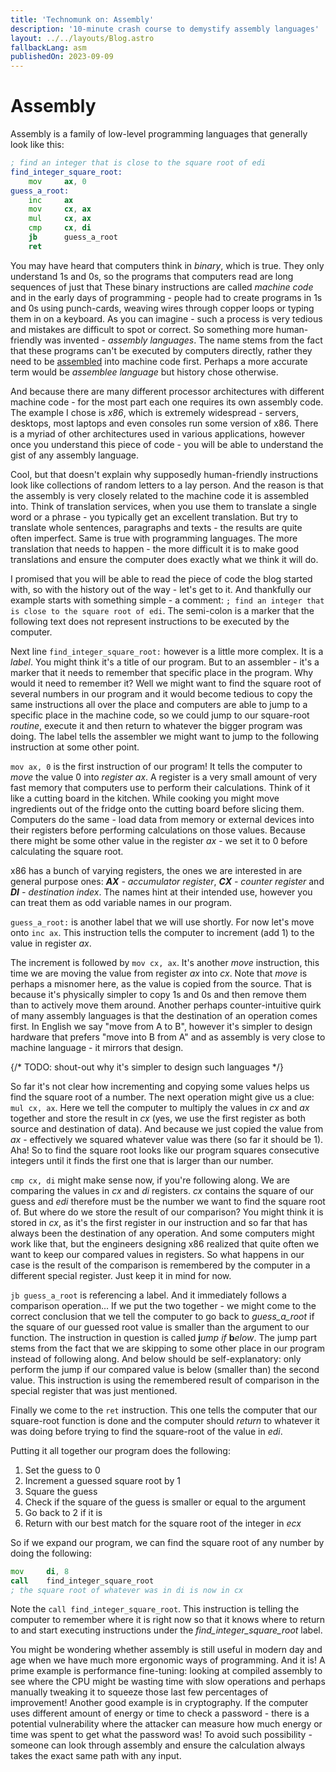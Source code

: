 ```yaml
---
title: 'Technomunk on: Assembly'
description: '10-minute crash course to demystify assembly languages'
layout: ../../layouts/Blog.astro
fallbackLang: asm
publishedOn: 2023-09-09
---
```



# Assembly

Assembly is a family of low-level programming languages that generally look like this:
<AsmInterpreter arg-di="16,25,36,59,64">
```asm
; find an integer that is close to the square root of edi
find_integer_square_root:
    mov     ax, 0
guess_a_root:
    inc     ax
    mov     cx, ax
    mul     cx, ax
    cmp     cx, di
    jb      guess_a_root
    ret
```
</AsmInterpreter>

You may have heard that computers think in *binary*, which is true. They only understand 1s and 0s, so the programs that computers read are long sequences of just that These binary instructions are called <dfn>machine code</dfn> and in the early days of programming - people had to create programs in 1s and 0s using punch-cards, weaving wires through copper loops or typing them in on a keyboard. As you can imagine - such a process is very tedious and mistakes are difficult to spot or correct. So something more human-friendly was invented - <dfn>assembly languages</dfn>. The name stems from the fact that these programs can't be executed by computers directly, rather they need to be [assembled](https://www.britannica.com/topic/The-Preparation-of-Programs-for-an-Electronic-Digital-Computer) into machine code first. Perhaps a more accurate term would be *assemblee language* but history chose otherwise.
 
And because there are many different processor architectures with different machine code - for the most part each one requires its own assembly code. The example I chose is <dfn>x86</dfn>, which is extremely widespread - servers, desktops, most laptops and even consoles run some version of x86. There is a myriad of other architectures used in various applications, however once you understand this piece of code - you will be able to understand the gist of any assembly language.


Cool, but that doesn't explain why supposedly human-friendly instructions look like collections of random letters to a lay person. And the reason is that the assembly is very closely related to the machine code it is assembled into. Think of translation services, when you use them to translate a single word or a phrase - you typically get an excellent translation. But try to translate whole sentences, paragraphs and texts - the results are quite often imperfect. Same is true with programming languages. The more translation that needs to happen - the more difficult it is to make good translations and ensure the computer does exactly what we think it will do.

I promised that you will be able to read the piece of code the blog started with, so with the history out of the way - let's get to it. And thankfully our example starts with something simple - a comment: `; find an integer that is close to the square root of edi`. The semi-colon is a marker that the following text does not represent instructions to be executed by the computer.

Next line `find_integer_square_root:` however is a little more complex. It is a <dfn>label</dfn>. You might think it's a title of our program. But to an assembler - it's a marker that it needs to remember that specific place in the program. Why would it need to remember it? Well we might want to find the square root of several numbers in our program and it would become tedious to copy the same instructions all over the place and computers are able to jump to a specific place in the machine code, so we could jump to our square-root <dfn>routine</dfn>, execute it and then return to whatever the bigger program was doing. The label tells the assembler we might want to jump to the following instruction at some other point.

`mov ax, 0` is the first instruction of our program! It tells the computer to *move* the value 0 into <dfn>register</dfn> *ax*. A register is a very small amount of very fast memory that computers use to perform their calculations. Think of it like a cutting board in the kitchen. While cooking you might move ingredients out of the fridge onto the cutting board before slicing them. Computers do the same - load data from memory or external devices into their registers before performing calculations on those values. Because there might be some other value in the register *ax* - we set it to 0 before calculating the square root.

x86 has a bunch of varying registers, the ones we are interested in are general purpose ones: <dfn>**AX** - accumulator register</dfn>, <dfn>**CX** - counter register</dfn> and <dfn>**DI** - destination index</dfn>. The names hint at their intended use, however you can treat them as odd variable names in our program.

`guess_a_root:` is another label that we will use shortly. For now let's move onto `inc ax`. This instruction tells the computer to increment (add 1) to the value in register *ax*.

The increment is followed by `mov cx, ax`. It's another *move* instruction, this time we are moving the value from register *ax* into *cx*. Note that *move* is perhaps a misnomer here, as the value is copied from the source. That is because it's physically simpler to copy 1s and 0s and then remove them than to actively move them around. Another perhaps counter-intuitive quirk of many assembly languages is that the destination of an operation comes first. In English we say "move from A to B", however it's simpler to design hardware that prefers "move into B from A" and as assembly is very close to machine language - it mirrors that design.

{/* TODO: shout-out why it's simpler to design such languages */}

So far it's not clear how incrementing and copying some values helps us find the square root of a number. The next operation might give us a clue: `mul cx, ax`. Here we tell the computer to multiply the values in *cx* and *ax* together and store the result in *cx* (yes, we use the first register as both source and destination of data). And because we just copied the value from *ax* - effectively we squared whatever value was there (so far it should be 1). Aha! So to find the square root looks like our program squares consecutive integers until it finds the first one that is larger than our number.

`cmp cx, di` might make sense now, if you're following along. We are comparing the values in *cx* and *di* registers. *cx* contains the square of our guess and *edi* therefore must be the number we want to find the square root of. But where do we store the result of our comparison? You might think it is stored in *cx*, as it's the first register in our instruction and so far that has always been the destination of any operation. And some computers might work like that, but the engineers designing x86 realized that quite often we want to keep our compared values in registers. So what happens in our case is the result of the comparison is remembered by the computer in a different special register. Just keep it in mind for now.

`jb guess_a_root` is referencing a label. And it immediately follows a comparison operation... If we put the two together - we might come to the correct conclusion that we tell the computer to go back to *guess_a_root* if the square of our guessed root value is smaller than the argument to our function. The instruction in question is called **j***ump* *if* **b***elow*. The jump part stems from the fact that we are skipping to some other place in our program instead of following along. And below should be self-explanatory: only perform the jump if our compared value is below (smaller than) the second value. This instruction is using the remembered result of comparison in the special register that was just mentioned.

Finally we come to the `ret` instruction. This one tells the computer that our square-root function is done and the computer should *return* to whatever it was doing before trying to find the square-root of the value in *edi*.

Putting it all together our program does the following:
1. Set the guess to 0
2. Increment a guessed square root by 1
3. Square the guess
4. Check if the square of the guess is smaller or equal to the argument
5. Go back to 2 if it is
6. Return with our best match for the square root of the integer in *ecx*


So if we expand our program, we can find the square root of any number by doing the following:
```asm
mov     di, 8
call    find_integer_square_root
; the square root of whatever was in di is now in cx
```
Note the `call find_integer_square_root`. This instruction is telling the computer to remember where it is right now so that it knows where to return to and start executing instructions under the *find_integer_square_root* label.

You might be wondering whether assembly is still useful in modern day and age when we have much more ergonomic ways of programming. And it is! A prime example is performance fine-tuning: looking at compiled assembly to see where the CPU might be wasting time with slow operations and perhaps manually tweaking it to squeeze those last few percentages of improvement! Another good example is in cryptography. If the computer uses different amount of energy or time to check a password - there is a potential vulnerability where the attacker can measure how much energy or time was spent to get what the password was! To avoid such possibility - someone can look through assembly and ensure the calculation always takes the exact same path with any input.
